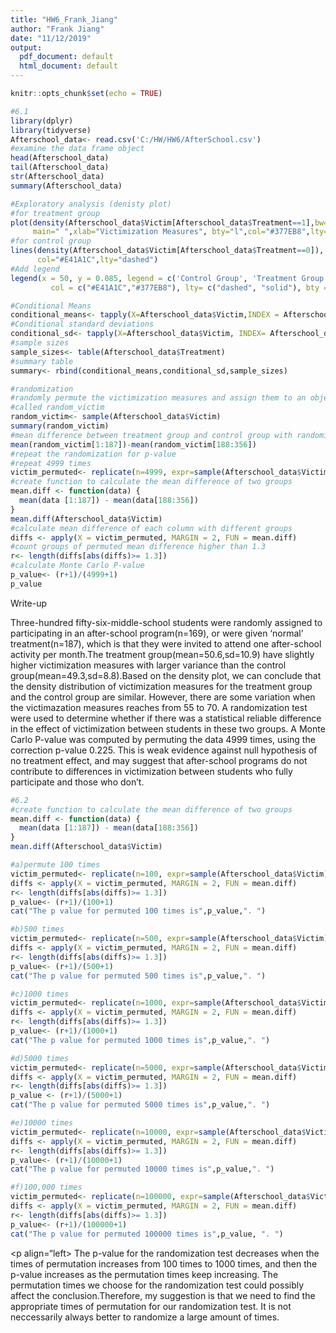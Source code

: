 ```yaml
---
title: "HW6_Frank_Jiang"
author: "Frank Jiang"
date: "11/12/2019"
output:
  pdf_document: default
  html_document: default
---
```


```r
knitr::opts_chunk$set(echo = TRUE)
```
```r
#6.1
library(dplyr)
library(tidyverse)
Afterschool_data<- read.csv('C:/HW/HW6/AfterSchool.csv')
#examine the data frame object
head(Afterschool_data)
tail(Afterschool_data)
str(Afterschool_data)
summary(Afterschool_data)
```
```r
#Exploratory analysis (denisty plot)
#for treatment group
plot(density(Afterschool_data$Victim[Afterschool_data$Treatment==1],bw=3),
     main=" ",xlab="Victimization Measures", bty="l",col="#377EB8",lty="solid")
#for control group
lines(density(Afterschool_data$Victim[Afterschool_data$Treatment==0]),
      col="#E41A1C",lty="dashed")
#Add legend
legend(x = 50, y = 0.085, legend = c('Control Group', 'Treatment Group'), 
         col = c("#E41A1C","#377EB8"), lty= c("dashed", "solid"), bty = "n") 
```
```r
#Conditional Means
conditional_means<- tapply(X=Afterschool_data$Victim,INDEX = Afterschool_data$Treatment,FUN = mean)
#Conditional standard deviations
conditional_sd<- tapply(X=Afterschool_data$Victim, INDEX= Afterschool_data$Treatment, FUN = sd)
#sample sizes
sample_sizes<- table(Afterschool_data$Treatment)
#summary table
summary<- rbind(conditional_means,conditional_sd,sample_sizes)

#randomization
#randomly permute the victimization measures and assign them to an object
#called random_victim
random_victim<- sample(Afterschool_data$Victim)
summary(random_victim)
#mean difference between treatment group and control group with randomized data
mean(random_victim[1:187])-mean(random_victim[188:356])
#repeat the randomization for p-value
#repeat 4999 times
victim_permuted<- replicate(n=4999, expr=sample(Afterschool_data$Victim))
#create function to calculate the mean difference of two groups
mean.diff <- function(data) {
  mean(data [1:187]) - mean(data[188:356])
}
mean.diff(Afterschool_data$Victim)
#calculate mean difference of each column with different groups
diffs <- apply(X = victim_permuted, MARGIN = 2, FUN = mean.diff)
#count groups of permuted mean difference higher than 1.3
r<- length(diffs[abs(diffs)>= 1.3])
#calculate Monte Carlo P-value
p_value<- (r+1)/(4999+1)
p_value
```
<p align="left">
Write-up

Three-hundred fifty-six-middle-school students were randomly assigned to participating in an after-school program(n=169), or were given 'normal' treatment(n=187), which is that they were invited to attend one after-school activity per month.The treatment group(mean=50.6,sd=10.9) have slightly higher victimization measures with larger variance than the control group(mean=49.3,sd=8.8).Based on the density plot, we can conclude that the density distribution of victimization measures for the treatment group and the control group are similar. However, there are some variation when the victimazation measures reaches from 55 to 70. A randomization test were used to determine whether if there was a statistical reliable difference in the effect of victimization between students in these two groups. A Monte Carlo P-value was computed by permuting the data 4999 times, using the correction p-value 0.225. This is weak evidence against null hypothesis of no treatment effect, and may suggest that after-school programs do not contribute to differences in victimization between students who fully participate and those who don't. 
</p>


```r
#6.2
#create function to calculate the mean difference of two groups
mean.diff <- function(data) {
  mean(data [1:187]) - mean(data[188:356])
}
mean.diff(Afterschool_data$Victim)

#a)permute 100 times
victim_permuted<- replicate(n=100, expr=sample(Afterschool_data$Victim))
diffs <- apply(X = victim_permuted, MARGIN = 2, FUN = mean.diff)
r<- length(diffs[abs(diffs)>= 1.3])
p_value<- (r+1)/(100+1)
cat("The p value for permuted 100 times is",p_value,". ")

#b)500 times
victim_permuted<- replicate(n=500, expr=sample(Afterschool_data$Victim))
diffs <- apply(X = victim_permuted, MARGIN = 2, FUN = mean.diff)
r<- length(diffs[abs(diffs)>= 1.3])
p_value<- (r+1)/(500+1)
cat("The p value for permuted 500 times is",p_value,". ")

#c)1000 times
victim_permuted<- replicate(n=1000, expr=sample(Afterschool_data$Victim))
diffs <- apply(X = victim_permuted, MARGIN = 2, FUN = mean.diff)
r<- length(diffs[abs(diffs)>= 1.3])
p_value<- (r+1)/(1000+1)
cat("The p value for permuted 1000 times is",p_value,". ")

#d)5000 times
victim_permuted<- replicate(n=5000, expr=sample(Afterschool_data$Victim))
diffs <- apply(X = victim_permuted, MARGIN = 2, FUN = mean.diff)
r<- length(diffs[abs(diffs)>= 1.3])
p_value <- (r+1)/(5000+1)
cat("The p value for permuted 5000 times is",p_value,". ")

#e)10000 times
victim_permuted<- replicate(n=10000, expr=sample(Afterschool_data$Victim))
diffs <- apply(X = victim_permuted, MARGIN = 2, FUN = mean.diff)
r<- length(diffs[abs(diffs)>= 1.3])
p_value<- (r+1)/(10000+1)
cat("The p value for permuted 10000 times is",p_value,". ")

#f)100,000 times
victim_permuted<- replicate(n=100000, expr=sample(Afterschool_data$Victim))
diffs <- apply(X = victim_permuted, MARGIN = 2, FUN = mean.diff)
r<- length(diffs[abs(diffs)>= 1.3])
p_value<- (r+1)/(100000+1)
cat("The p value for permuted 100000 times is",p_value, ". ")
```
<p align="left>
The p-value for the randomization test decreases when the times of permutation increases from 100 times to 1000 times, and then the p-value increases as the permutation times keep increasing. The permutation times we choose for the randomization test could possibly affect the conclusion.Therefore, my suggestion is that we need to find the appropriate times of permutation for our randomization test. It is not neccessarily always better to randomize a large amount of times.
</p>
